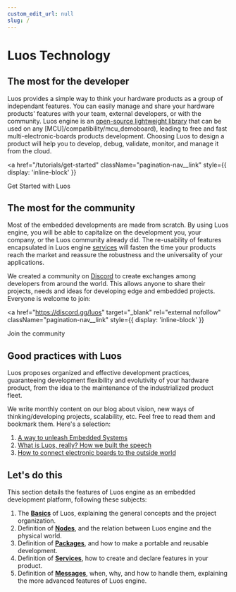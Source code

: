 ```yaml
---
custom_edit_url: null
slug: /
---
```


# Luos Technology

## The most for the developer

Luos provides a simple way to think your hardware products as a group of independant features. You can easily manage and share your hardware products' features with your team, external developers, or with the community.
Luos engine is an <a href="https://github.com/Luos-io/luos_engine" target="_blank" rel="external nofollow">open-source lightweight library</a> that can be used on any [MCU]/compatibility/mcu_demoboard), leading to free and fast multi-electronic-boards products development. Choosing Luos to design a product will help you to develop, debug, validate, monitor, and manage it from the cloud.

<a
  href="/tutorials/get-started"
  className="pagination-nav__link"
  style={{ display: 'inline-block' }}
>
  Get Started with Luos
</a>

## The most for the community

Most of the embedded developments are made from scratch. By using Luos engine, you will be able to capitalize on the development you, your company, or the Luos community already did. The re-usability of features encapsulated in Luos engine [services](./services/index.mdx) will fasten the time your products reach the market and reassure the robustness and the universality of your applications.

We created a community on <a href="https://discord.gg/luos" target="_blank" rel="external nofollow">Discord</a> to create exchanges among developers from around the world. This allows anyone to share their projects, needs and ideas for developing edge and embedded projects. Everyone is welcome to join:

<a
  href="https://discord.gg/luos"
  target="_blank"
  rel="external nofollow"
  className="pagination-nav__link"
  style={{ display: 'inline-block' }}
>
  Join the community
</a>

## Good practices with Luos

Luos proposes organized and effective development practices, guaranteeing development flexibility and evolutivity of your hardware product, from the idea to the maintenance of the industrialized product fleet.

We write monthly content on our blog about vision, new ways of thinking/developing projects, scalability, etc. Feel free to read them and bookmark them.
Here's a selection:

1. [A way to unleash Embedded Systems](/blog/a-way-to-unleash-embedded-systems)
2. [What is Luos, really? How we built the speech](/blog/what-is-luos-really-how-we-built-the-speech)
3. [How to connect electronic boards to the outside world](/blog/how-to-connect-electronic-boards-to-the-outside-world)

## Let's do this

This section details the features of Luos engine as an embedded development platform, following these subjects:

1. The **[Basics](./basics/index.mdx)** of Luos, explaining the general concepts and the project organization.
2. Definition of **[Nodes](./node/node.mdx)**, and the relation between Luos engine and the physical world.
3. Definition of **[Packages](./packages/index.mdx)**, and how to make a portable and reusable development.
4. Definition of **[Services](./services/index.mdx)**, how to create and declare features in your product.
5. Definition of **[Messages](./messages/index.mdx)**, when, why, and how to handle them, explaining the more advanced features of Luos engine.
